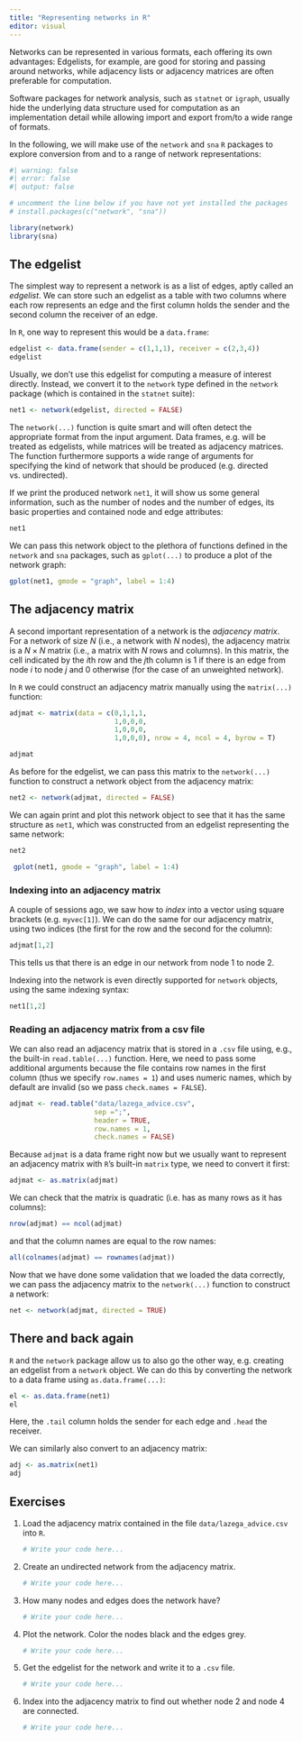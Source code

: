 ```yaml
---
title: "Representing networks in R"
editor: visual
---
```


Networks can be represented in various formats, each offering its own advantages: Edgelists, for example, are good for storing and passing around networks, while adjacency lists or adjacency matrices are often preferable for computation.

Software packages for network analysis, such as `statnet` or `igraph`, usually hide the underlying data structure used for computation as an implementation detail while allowing import and export from/to a wide range of formats.

In the following, we will make use of the `network` and `sna` `R` packages to explore conversion from and to a range of network representations:

```r
#| warning: false
#| error: false
#| output: false

# uncomment the line below if you have not yet installed the packages
# install.packages(c("network", "sna"))

library(network)
library(sna)
```

## The edgelist

The simplest way to represent a network is as a list of edges, aptly called an *edgelist*. We can store such an edgelist as a table with two columns where each row represents an edge and the first column holds the sender and the second column the receiver of an edge.

In `R`, one way to represent this would be a `data.frame`:

```r
edgelist <- data.frame(sender = c(1,1,1), receiver = c(2,3,4))
edgelist
```

Usually, we don't use this edgelist for computing a measure of interest directly. Instead, we convert it to the `network` type defined in the `network` package (which is contained in the `statnet` suite):

```r
net1 <- network(edgelist, directed = FALSE)
```

The `network(...)` function is quite smart and will often detect the appropriate format from the input argument. Data frames, e.g. will be treated as edgelists, while matrices will be treated as adjacency matrices. The function furthermore supports a wide range of arguments for specifying the kind of network that should be produced (e.g. directed vs. undirected).

If we print the produced network `net1`, it will show us some general information, such as the number of nodes and the number of edges, its basic properties and contained node and edge attributes:

```r
net1
```

We can pass this network object to the plethora of functions defined in the `network` and `sna` packages, such as `gplot(...)` to produce a plot of the network graph:

```r
gplot(net1, gmode = "graph", label = 1:4)
```

## The adjacency matrix

A second important representation of a network is the *adjacency matrix*. For a network of size $N$ (i.e., a network with $N$ nodes), the adjacency matrix is a $N \times N$ matrix (i.e., a matrix with $N$ rows and columns). In this matrix, the cell indicated by the $i$th row and the $j$th column is $1$ if there is an edge from node $i$ to node $j$ and $0$ otherwise (for the case of an unweighted network).

In `R` we could construct an adjacency matrix manually using the `matrix(...)` function:

```r
adjmat <- matrix(data = c(0,1,1,1, 
                          1,0,0,0, 
                          1,0,0,0, 
                          1,0,0,0), nrow = 4, ncol = 4, byrow = T)

adjmat
```

As before for the edgelist, we can pass this matrix to the `network(...)` function to construct a network object from the adjacency matrix:

```r
net2 <- network(adjmat, directed = FALSE)
```

We can again print and plot this network object to see that it has the same structure as `net1`, which was constructed from an edgelist representing the same network:

```r
net2
```

```r
 gplot(net1, gmode = "graph", label = 1:4)
```

### Indexing into an adjacency matrix

A couple of sessions ago, we saw how to *index* into a vector using square brackets (e.g. `myvec[1]`). We can do the same for our adjacency matrix, using two indices (the first for the row and the second for the column):

```r
adjmat[1,2]
```

This tells us that there is an edge in our network from node 1 to node 2.

Indexing into the network is even directly supported for `network` objects, using the same indexing syntax:

```r
net1[1,2]
```

### Reading an adjacency matrix from a csv file

We can also read an adjacency matrix that is stored in a `.csv` file using, e.g., the built-in `read.table(...)` function. Here, we need to pass some additional arguments because the file contains row names in the first column (thus we specify `row.names = 1`) and uses numeric names, which by default are invalid (so we pass `check.names = FALSE`).

```r
adjmat <- read.table("data/lazega_advice.csv", 
                     sep =";", 
                     header = TRUE, 
                     row.names = 1, 
                     check.names = FALSE)
```

Because `adjmat` is a data frame right now but we usually want to represent an adjacency matrix with `R`'s built-in `matrix` type, we need to convert it first:

```r
adjmat <- as.matrix(adjmat)
```

We can check that the matrix is quadratic (i.e. has as many rows as it has columns):

```r
nrow(adjmat) == ncol(adjmat) 
```

and that the column names are equal to the row names:

```r
all(colnames(adjmat) == rownames(adjmat))
```

Now that we have done some validation that we loaded the data correctly, we can pass the adjacency matrix to the `network(...)` function to construct a network:

```r
net <- network(adjmat, directed = TRUE)
```

## There and back again

`R` and the `network` package allow us to also go the other way, e.g. creating an edgelist from a `network` object. We can do this by converting the network to a data frame using `as.data.frame(...)`:

```r
el <- as.data.frame(net1)
el
```

Here, the `.tail` column holds the sender for each edge and `.head` the receiver.

We can similarly also convert to an adjacency matrix:

```r
adj <- as.matrix(net1)
adj
```

## Exercises

1.  Load the adjacency matrix contained in the file `data/lazega_advice.csv` into `R`.

    ```r
    # Write your code here...
    ```

2.  Create an undirected network from the adjacency matrix.

    ```r
    # Write your code here...
    ```

3.  How many nodes and edges does the network have?

    ```r
    # Write your code here...
    ```

4.  Plot the network. Color the nodes black and the edges grey.

    ```r
    # Write your code here...
    ```

5.  Get the edgelist for the network and write it to a `.csv` file.

    ```r
    # Write your code here...
    ```

6.  Index into the adjacency matrix to find out whether node 2 and node 4 are connected.

    ```r
    # Write your code here...
    ```
